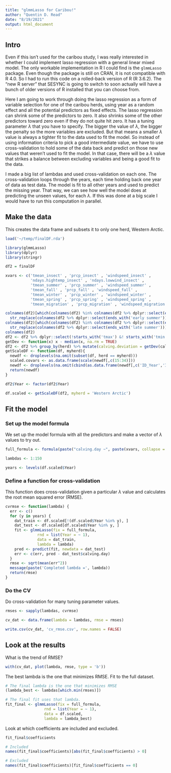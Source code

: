 ```yaml
---
title: "glmmLasso for Caribou!"
author: "Quentin D. Read"
date: "8/19/2021"
output: html_document
---
```


## Intro

Even if this isn't used for the caribou study, I was really interested in whether I could implement lasso regression with a general linear mixed model. The only workable implementation in R I could find is the `glmmLasso` package. Even though the package is still on CRAN, it is not compatible with R 4.0. So I had to run this code on a rolled-back version of R (R 3.6.2). The "new R server" that SESYNC is going to switch to soon actually will have a bunch of older versions of R installed that you can choose from.

Here I am going to work through doing the lasso regression as a form of variable selection for one of the caribou herds, using year as a random effect and all the potential predictors as fixed effects. The lasso regression can shrink some of the predictors to zero. It also shrinks some of the other predictors toward zero even if they do not quite hit zero. It has a tuning parameter $\lambda$ that you have to specify. The bigger the value of $\lambda$, the bigger the penalty so the more variables are excluded. But that means a smaller $\lambda$ value is always a tighter fit to the data used to fit the model. So instead of using information criteria to pick a good intermediate value, we have to use cross-validation to hold some of the data back and predict on those new values that weren't used to fit the model. In that case, there will be a $\lambda$ value that strikes a balance between excluding variables and being a good fit to the data. 

I made a big list of lambdas and used cross-validation on each one. The cross-validation loops through the years, each time holding back one year of data as test data. The model is fit to all other years and used to predict the missing year. That way, we can see how well the model does at predicting the unseen values, for each $\lambda$. If this was done at a big scale I would have to run this computation in parallel.

## Make the data

This creates the data frame and subsets it to only one herd, Western Arctic.

```r
load('~/temp/finalDF.rda')

library(glmmLasso)
library(dplyr)
library(stringr)

df2 = finalDF

xvars <- c('tmean_insect' , 'prcp_insect' , 'windspeed_insect' ,
           'ndays.hightemp_insect' , 'ndays.lowwind_insect' ,
           'tmean_summer' , 'prcp_summer' , 'windspeed_summer' ,
           'tmean_fall' , 'prcp_fall' , 'windspeed_fall' ,
           'tmean_winter' , 'prcp_winter' , 'windspeed_winter' ,
           'tmean_spring' , 'prcp_spring' , 'windspeed_spring' ,
           'tmean_migration' , 'prcp_migration' , 'windspeed_migration')

colnames(df2)[which(colnames(df2) %in% colnames(df2 %>% dplyr::select(ends_with('early summer'))))] <-
  str_replace(colnames(df2 %>% dplyr::select(ends_with('early summer'))),'early summer','insect')
colnames(df2)[which(colnames(df2) %in% colnames(df2 %>% dplyr::select(ends_with('late summer'))))] <-
  str_replace(colnames(df2 %>% dplyr::select(ends_with('late summer'))),'late summer','summer')
colnames(df2)
df2 <- df2 %>% dplyr::select(!starts_with('tmax') &! starts_with('tmin'))
getDev <- function(x) x - median(x, na.rm = TRUE)
df2 <- df2 %>% group_by(herd) %>% mutate(calving.deviation = getDev(calving.day))
getScaleDF <- function(df, myherd){
  newdf <- droplevels(na.omit(subset(df, herd == myherd)))
  scaled.covars <- as.data.frame(scale(newdf[,c(15:34)]))
  newdf <- droplevels(na.omit(cbind(as.data.frame(newdf[,c('ID_Year','ID','herd','Year', 'calving.day', 'calving.deviation')]), scaled.covars)))
  return(newdf)
}

df2$Year <- factor(df2$Year)

df.scaled <- getScaleDF(df2, myherd = 'Western Arctic')
```

## Fit the model

### Set up the model formula

We set up the model formula with all the predictors and make a vector of $\lambda$ values to try out.

```r
full_formula <- formula(paste("calving.day ~", paste(xvars, collapse = "+")))

lambdas <- 1:150

years <- levels(df.scaled$Year)
```

### Define a function for cross-validation

This function does cross-validation given a particular $\lambda$ value and calculates the root mean squared error (RMSE).

```r
cvrmse <- function(lambda) {
  err <- c()
  for (y in years) {
    dat_train <- df.scaled[!(df.scaled$Year %in% y), ]
    dat_test <- df.scaled[df.scaled$Year %in% y, ]
    fit <- glmmLasso(fix = full_formula, 
              rnd = list(Year = ~ 1),
              data = dat_train,
              lambda = lambda)
    pred <- predict(fit, newdata = dat_test)
    err <- c(err, pred - dat_test$calving.day)
  }
  rmse <- sqrt(mean(err^2))
  message(paste('Completed lambda =', lambda))
  return(rmse)
}
```

### Do the CV

Do cross-validation for many tuning parameter values.

```r

rmses <- sapply(lambdas, cvrmse)

cv_dat <- data.frame(lambda = lambdas, rmse = rmses)

write.csv(cv_dat, 'cv_rmse.csv', row.names = FALSE)
```

## Look at the results

What is the trend of RMSE?

```r
with(cv_dat, plot(lambda, rmse, type = 'b'))
```

The best lambda is the one that minimizes RMSE. Fit to the full dataset.

```r
# The final lambda is the one that minimizes RMSE
(lambda_best <- lambdas[which.min(rmses)])

# The final fit uses that lambda.
fit_final <- glmmLasso(fix = full_formula, 
                 rnd = list(Year = ~ 1),
                 data = df.scaled,
                 lambda = lambda_best)
```

Look at which coefficients are included and excluded.

```r
fit_final$coefficients

# Included
names(fit_final$coefficients)[abs(fit_final$coefficients) > 0]

# Excluded
names(fit_final$coefficients)[fit_final$coefficients == 0]
```

